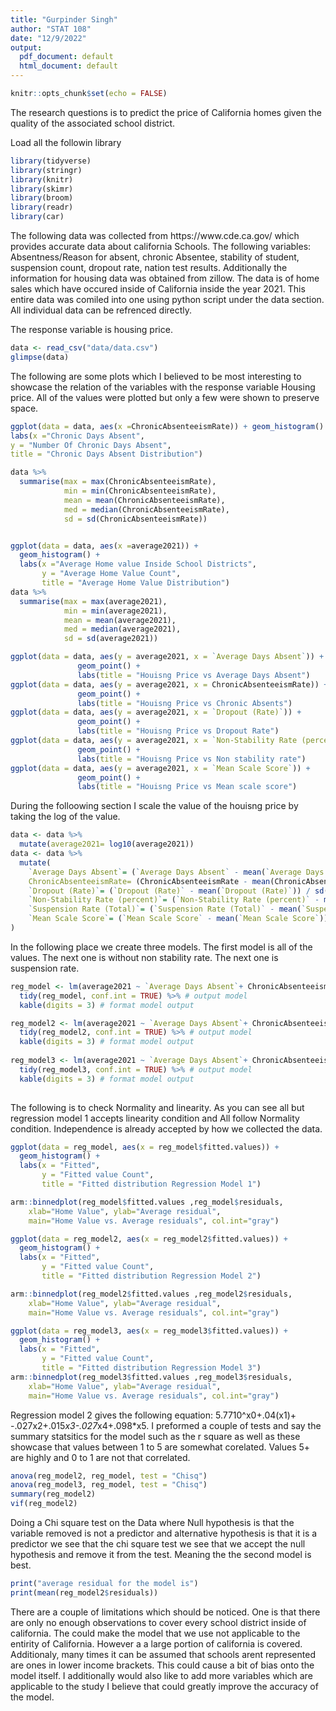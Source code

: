 ```yaml
---
title: "Gurpinder Singh"
author: "STAT 108"
date: "12/9/2022"
output:
  pdf_document: default
  html_document: default
---
```


```r
knitr::opts_chunk$set(echo = FALSE)
```
The research questions is to predict the price of California homes given the quality of the associated school district. 

Load all the followin library
```r
library(tidyverse)
library(stringr)
library(knitr)
library(skimr)
library(broom)
library(readr)
library(car) 
```
The following data was collected from https://www.cde.ca.gov/ which provides accurate data about california Schools. The following variables: Absentness/Reason for absent, chronic Absentee, stability of student, suspension count, dropout rate, nation test results. Additionally the information for housing data was obtained from zillow. The data is of home sales which have occured inside of California inside the year 2021. This entire data was comiled into one using python script under the data section. All individual data can be refrenced directly. 

The response variable is housing price. 
```r
data <- read_csv("data/data.csv")
glimpse(data)
```
The following are some plots which I believed to be most interesting to showcase the relation of the variables with the response variable Housing price. All of the values were plotted but only a few were shown to preserve space.  
```r
ggplot(data = data, aes(x =ChronicAbsenteeismRate)) + geom_histogram() +
labs(x ="Chronic Days Absent",
y = "Number Of Chronic Days Absent",
title = "Chronic Days Absent Distribution")

data %>%
  summarise(max = max(ChronicAbsenteeismRate),
            min = min(ChronicAbsenteeismRate),
            mean = mean(ChronicAbsenteeismRate),
            med = median(ChronicAbsenteeismRate),
            sd = sd(ChronicAbsenteeismRate))


ggplot(data = data, aes(x =average2021)) +
  geom_histogram() +
  labs(x ="Average Home value Inside School Districts",
       y = "Average Home Value Count", 
       title = "Average Home Value Distribution")
data %>%
  summarise(max = max(average2021),
            min = min(average2021),
            mean = mean(average2021),
            med = median(average2021),
            sd = sd(average2021))

ggplot(data = data, aes(y = average2021, x = `Average Days Absent`)) +
               geom_point() +
               labs(title = "Houisng Price vs Average Days Absent")
ggplot(data = data, aes(y = average2021, x = ChronicAbsenteeismRate)) +
               geom_point() +
               labs(title = "Houisng Price vs Chronic Absents")
ggplot(data = data, aes(y = average2021, x = `Dropout (Rate)`)) +
               geom_point() +
               labs(title = "Houisng Price vs Dropout Rate")
ggplot(data = data, aes(y = average2021, x = `Non-Stability Rate (percent)`)) +
               geom_point() +
               labs(title = "Houisng Price vs Non stability rate")
ggplot(data = data, aes(y = average2021, x = `Mean Scale Score`)) +
               geom_point() +
               labs(title = "Houisng Price vs Mean scale score")
```

During the folloowing section I scale the value of the houisng price by taking the log of the value.
```r
data <- data %>% 
  mutate(average2021= log10(average2021))
data <- data %>% 
  mutate(
    `Average Days Absent`= (`Average Days Absent` - mean(`Average Days Absent`)) / sd(`Average Days Absent`),
    ChronicAbsenteeismRate= (ChronicAbsenteeismRate - mean(ChronicAbsenteeismRate)) / sd(ChronicAbsenteeismRate),
    `Dropout (Rate)`= (`Dropout (Rate)` - mean(`Dropout (Rate)`)) / sd(`Dropout (Rate)`),
    `Non-Stability Rate (percent)`= (`Non-Stability Rate (percent)` - mean(`Non-Stability Rate (percent)`)) / sd(`Non-Stability Rate (percent)`),
    `Suspension Rate (Total)`= (`Suspension Rate (Total)` - mean(`Suspension Rate (Total)`)) / sd(`Suspension Rate (Total)`),
    `Mean Scale Score`= (`Mean Scale Score` - mean(`Mean Scale Score`)) / sd(`Mean Scale Score`),
)
```

In the following place we create three models. The first model is all of the values. The next one is  without non stability rate. The next one is suspension rate. 
```r
reg_model <- lm(average2021 ~ `Average Days Absent`+ ChronicAbsenteeismRate+ `Dropout (Rate)`+ `Non-Stability Rate (percent)`+ `Suspension Rate (Total)`+ `Mean Scale Score`,  data = data)
  tidy(reg_model, conf.int = TRUE) %>% # output model
  kable(digits = 3) # format model output

reg_model2 <- lm(average2021 ~ `Average Days Absent`+ ChronicAbsenteeismRate+ `Dropout (Rate)`+ `Suspension Rate (Total)`+ `Mean Scale Score`,  data = data)
  tidy(reg_model2, conf.int = TRUE) %>% # output model
  kable(digits = 3) # format model output
  
reg_model3 <- lm(average2021 ~ `Average Days Absent`+ ChronicAbsenteeismRate+ `Dropout (Rate)`+ `Non-Stability Rate (percent)`+ `Mean Scale Score`,  data = data)
  tidy(reg_model3, conf.int = TRUE) %>% # output model
  kable(digits = 3) # format model output
  
```
The following is to check Normality and linearity. As you can see all but regression model 1 accepts linearity condition and All follow Normality condition. Independence is already accepted by how we collected the data.
```r
ggplot(data = reg_model, aes(x = reg_model$fitted.values)) +
  geom_histogram() +
  labs(x = "Fitted",
       y = "Fitted value Count",
       title = "Fitted distribution Regression Model 1")

arm::binnedplot(reg_model$fitted.values ,reg_model$residuals, 
    xlab="Home Value", ylab="Average residual", 
    main="Home Value vs. Average residuals", col.int="gray")

ggplot(data = reg_model2, aes(x = reg_model2$fitted.values)) +
  geom_histogram() +
  labs(x = "Fitted",
       y = "Fitted value Count",
       title = "Fitted distribution Regression Model 2")

arm::binnedplot(reg_model2$fitted.values ,reg_model2$residuals, 
    xlab="Home Value", ylab="Average residual", 
    main="Home Value vs. Average residuals", col.int="gray")

ggplot(data = reg_model3, aes(x = reg_model3$fitted.values)) +
  geom_histogram() +
  labs(x = "Fitted",
       y = "Fitted value Count",
       title = "Fitted distribution Regression Model 3")
arm::binnedplot(reg_model3$fitted.values ,reg_model3$residuals, 
    xlab="Home Value", ylab="Average residual", 
    main="Home Value vs. Average residuals", col.int="gray")
```
Regression model 2 gives the following equation: 5.7710^x0+.04(x1)+ -.027x2+.015*x3-.027*x4+.098*x5. 
I preformed a couple of tests and say the summary statsitics for the model such as the r square as well as these showcase that values between 1 to 5 are somewhat corelated. Values 5+ are highly and 0 to 1 are not that correlated. 
```r
anova(reg_model2, reg_model, test = "Chisq")
anova(reg_model3, reg_model, test = "Chisq")
summary(reg_model2)
vif(reg_model2)
```
Doing a Chi square test on the Data where Null hypothesis is that the variable removed is not a predictor
and alternative hypothesis is that it is a predictor we see that the chi square test we see that we accept the null hypothesis and remove it from the test. Meaning the the second model is best. 


```r
print("average residual for the model is")
print(mean(reg_model2$residuals))
```
There are a couple of limitations which should be noticed. One is that there are only no enough observations to cover every school district inside of california. The could make the model that we use not applicable to the entirity of California. However a a large portion of california is covered. Additionaly, many times it can be assumed that schools arent represented are ones in lower income brackets. This could cause a bit of bias onto the model itself. I additionally would also like to add more variables which are applicable to the study I believe that could greatly improve the accuracy of the model. 

